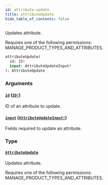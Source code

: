 ```yaml
---
id: attribute-update
title: attributeUpdate
hide_table_of_contents: false
---
```


Updates attribute.

Requires one of the following permissions: MANAGE_PRODUCT_TYPES_AND_ATTRIBUTES.

```graphql
attributeUpdate(
  id: ID!
  input: AttributeUpdateInput!
): AttributeUpdate
```

### Arguments

#### [`id`](#) ([`ID!`](../../../developer/api-reference/scalars/id))

ID of an attribute to update.

#### [`input`](#) ([`AttributeUpdateInput!`](../../../developer/api-reference/inputs/attribute-update-input))

Fields required to update an attribute.

### Type

#### [`AttributeUpdate`](../../../developer/api-reference/objects/attribute-update)

Updates attribute.

Requires one of the following permissions: MANAGE_PRODUCT_TYPES_AND_ATTRIBUTES.
